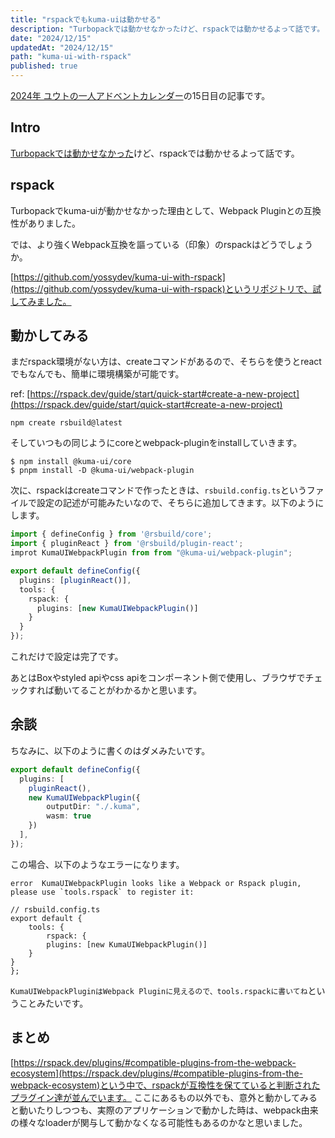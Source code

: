 ```yaml
---
title: "rspackでもkuma-uiは動かせる"
description: "Turbopackでは動かせなかったけど、rspackでは動かせるよって話です。"
date: "2024/12/15"
updatedAt: "2024/12/15"
path: "kuma-ui-with-rspack"
published: true
---
```


[2024年 ユウトの一人アドベントカレンダー](https://adventar.org/calendars/9980)の15日目の記事です。

## Intro

[Turbopackでは動かせなかった](https://yossy.dev/posts/turbopack-kuma-ui)けど、rspackでは動かせるよって話です。

## rspack

Turbopackでkuma-uiが動かせなかった理由として、Webpack Pluginとの互換性がありました。

では、より強くWebpack互換を謳っている（印象）のrspackはどうでしょうか。

[https://github.com/yossydev/kuma-ui-with-rspack](https://github.com/yossydev/kuma-ui-with-rspack)というリポジトリで、試してみました。

## 動かしてみる

まだrspack環境がない方は、createコマンドがあるので、そちらを使うとreactでもなんでも、簡単に環境構築が可能です。

ref: [https://rspack.dev/guide/start/quick-start#create-a-new-project](https://rspack.dev/guide/start/quick-start#create-a-new-project)

```
npm create rsbuild@latest
```

そしていつもの同じようにcoreとwebpack-pluginをinstallしていきます。

```
$ npm install @kuma-ui/core
$ pnpm install -D @kuma-ui/webpack-plugin
```

次に、rspackはcreateコマンドで作ったときは、`rsbuild.config.ts`というファイルで設定の記述が可能みたいなので、そちらに追加してきます。以下のようにします。

```ts
import { defineConfig } from '@rsbuild/core';
import { pluginReact } from '@rsbuild/plugin-react';
improt KumaUIWebpackPlugin from from "@kuma-ui/webpack-plugin";

export default defineConfig({
  plugins: [pluginReact()],
  tools: {
    rspack: {
      plugins: [new KumaUIWebpackPlugin()]
    }
  }
});
```

これだけで設定は完了です。

あとはBoxやstyled apiやcss apiをコンポーネント側で使用し、ブラウザでチェックすれば動いてることがわかるかと思います。

## 余談

ちなみに、以下のように書くのはダメみたいです。

```ts
export default defineConfig({
  plugins: [
    pluginReact(),
    new KumaUIWebpackPlugin({
        outputDir: "./.kuma",
        wasm: true
    })
  ],
});
```

この場合、以下のようなエラーになります。

```
error  KumaUIWebpackPlugin looks like a Webpack or Rspack plugin, please use `tools.rspack` to register it:

// rsbuild.config.ts
export default {
    tools: {
        rspack: {
        plugins: [new KumaUIWebpackPlugin()]
    }
}
};
```

`KumaUIWebpackPluginはWebpack Pluginに見えるので、tools.rspackに書いてね`ということみたいです。

## まとめ

[https://rspack.dev/plugins/#compatible-plugins-from-the-webpack-ecosystem](https://rspack.dev/plugins/#compatible-plugins-from-the-webpack-ecosystem)という中で、rspackが互換性を保てていると判断されたプラグイン達が並んでいます。
ここにあるもの以外でも、意外と動かしてみると動いたりしつつも、実際のアプリケーションで動かした時は、webpack由来の様々なloaderが関与して動かなくなる可能性もあるのかなと思いました。